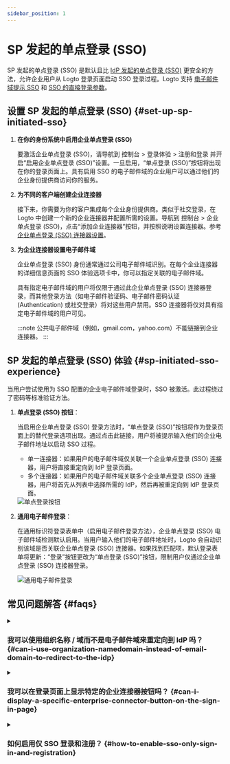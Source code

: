 ```yaml
---
sidebar_position: 1
---
```



# SP 发起的单点登录 (SSO)

SP 发起的单点登录 (SSO) 是默认且比 [IdP 发起的单点登录 (SSO)](/end-user-flows/enterprise-sso/idp-initiated-sso) 更安全的方法，允许企业用户从 Logto 登录页面启动 SSO 登录过程。Logto 支持 [电子邮件域提示 SSO](#sp-initiated-sso-experience) 和 [SSO 的直接登录参数](/end-user-flows/authentication-parameters/direct-sign-in#enterprise-sso)。

## 设置 SP 发起的单点登录 (SSO) \{#set-up-sp-initiated-sso}

1. **在你的身份系统中启用企业单点登录 (SSO)**

   要激活企业单点登录 (SSO)，请导航到 <CloudLink to="/sign-in-experience/sign-up-and-sign-in">控制台 > 登录体验 > 注册和登录</CloudLink> 并开启“启用企业单点登录 (SSO)”设置。一旦启用，“单点登录 (SSO)”按钮将出现在你的登录页面上。具有启用 SSO 的电子邮件域的企业用户可以通过他们的企业身份提供商访问你的服务。

2. **为不同的客户端创建企业连接器**

   接下来，你需要为你的客户集成每个企业身份提供商。类似于社交登录，在 Logto 中创建一个新的企业连接器并配置所需的设置。导航到 <CloudLink to="/enterprise-sso">控制台 > 企业单点登录 (SSO)</CloudLink>，点击“添加企业连接器”按钮，并按照说明设置连接器。参考 [企业单点登录 (SSO) 连接器设置](/connectors/enterprise-connectors/)。

3. **为企业连接器设置电子邮件域**

   企业单点登录 (SSO) 身份通常通过公司电子邮件域识别。在每个企业连接器的详细信息页面的 SSO 体验选项卡中，你可以指定关联的电子邮件域。

   具有指定电子邮件域的用户将仅限于通过此企业单点登录 (SSO) 连接器登录，而其他登录方法（如电子邮件验证码、电子邮件密码认证 (Authentication) 或社交登录）将对这些用户禁用。SSO 连接器将仅对具有指定电子邮件域的用户可见。

   :::note
   公共电子邮件域（例如，gmail.com，yahoo.com）不能链接到企业连接器。
   :::

## SP 发起的单点登录 (SSO) 体验 \{#sp-initiated-sso-experience}

当用户尝试使用为 SSO 配置的企业电子邮件域登录时，SSO 被激活。此过程绕过了密码等标准验证方法。

1. **单点登录 (SSO) 按钮**：

   当启用企业单点登录 (SSO) 登录方法时，“单点登录 (SSO)”按钮将作为登录页面上的替代登录选项出现。通过点击此链接，用户将被提示输入他们的企业电子邮件地址以启动 SSO 过程。

   - 单一连接器：如果用户的电子邮件域仅关联一个企业单点登录 (SSO) 连接器，用户将直接重定向到 IdP 登录页面。
   - 多个连接器：如果用户的电子邮件域关联多个企业单点登录 (SSO) 连接器，用户将首先从列表中选择所需的 IdP，然后再被重定向到 IdP 登录页面。

   <img src={ssoButtonSignInImage} alt="单点登录按钮" />

2. **通用电子邮件登录**：

   在通用标识符登录表单中（启用电子邮件登录方法），企业单点登录 (SSO) 电子邮件域检测默认启用。当用户输入他们的电子邮件地址时，Logto 会自动识别该域是否关联企业单点登录 (SSO) 连接器。如果找到匹配项，默认登录表单将更新：“登录”按钮更改为“单点登录 (SSO)”按钮，限制用户仅通过企业单点登录 (SSO) 连接器登录。

   <img src={ssoEmailSignInImage} alt="通用电子邮件登录" />

## 常见问题解答 \{#faqs}

<details>
  <summary>

### 我可以使用组织名称 / 域而不是电子邮件域来重定向到 IdP 吗？ \{#can-i-use-organization-namedomain-instead-of-email-domain-to-redirect-to-the-idp}

</summary>

目前，Logto 预构建的登录体验仅支持 **电子邮件域提示 SSO**，不支持 **组织域提示 SSO**。

你可以在客户端创建一个自定义路由页面，使用 `directSignIn:'sso:{connectorId}` 认证参数。此页面将根据其组织域将大型企业客户重定向到适当的 IdP。了解更多关于 [直接登录参数](/end-user-flows/authentication-parameters/direct-sign-in/)的信息。

</details>

<details>
  <summary>

### 我可以在登录页面上显示特定的企业连接器按钮吗？ \{#can-i-display-a-specific-enterprise-connector-button-on-the-sign-in-page}

</summary>

不同的企业客户使用不同的身份提供商来管理他们的员工，并请求不同的权限 (OIDC) 或属性 (SAML)。因此，不建议在通用登录页面上显示针对特定客户的企业连接器按钮。

然而，如果你正在开发一个 B2E 产品并希望为特定企业客户显示一个按钮，你可以创建一个自定义登录页面，并使用 `directSignIn:sso` 来适当地路由按钮。了解更多关于 [直接登录参数](/end-user-flows/authentication-parameters/direct-sign-in/)的信息。

</details>

<details>

<summary>

### 如何启用仅 SSO 登录和注册？ \{#how-to-enable-sso-only-sign-in-and-registration}

</summary>

要启用仅 SSO 登录和注册，请按照以下步骤操作：

1. 在 <CloudLink to="/sign-in-experience/sign-up-and-sign-in">控制台 > 登录体验 > 注册和登录</CloudLink> 中配置
   - 注册：不适用
   - 登录：无
   - 社交登录：无
   - 企业单点登录 (SSO)：已启用
   - 用户注册：已禁用
2. 通过在 <CloudLink to="/users">控制台 > 用户管理</CloudLink> 中输入他们的企业电子邮件地址手动添加用户，或通过 [Management API](https://openapi.logto.io/operation/operation-createuser) 导入。
3. 当用户首次通过 SSO 登录时，Logto 将自动将他们现有的电子邮件地址链接到他们的 SSO 账户。

</details>
